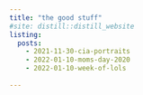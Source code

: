 ```yaml
---
title: "the good stuff"
#site: distill::distill_website
listing: 
  posts:
    - 2021-11-30-cia-portraits
    - 2022-01-10-moms-day-2020
    - 2022-01-10-week-of-lols
    
---
```

  

